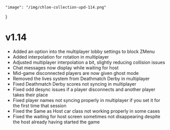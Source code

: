     "image": "/img/chloe-collection-upd-114.png"
}

# v1.14

- Added an option into the multiplayer lobby settings to block ZMenu
- Added interpolation for rotation in multiplayer
- Adjusted multiplayer interpolation a bit, slightly reducing collision issues
- Chat messages now display while waiting for host
- Mid-game disconnected players are now given ghost mode
- Removed the lives system from Deathmatch Derby in multiplayer
- Fixed Deathmatch Derby scores not syncing in multiplayer
- Fixed odd desync issues if a player disconnects and another player takes their place
- Fixed player names not syncing properly in multiplayer if you set it for the first time that session
- Fixed the Same as Host car class not working properly in some cases
- Fixed the waiting for host screen sometimes not disappearing despite the host already having started the game